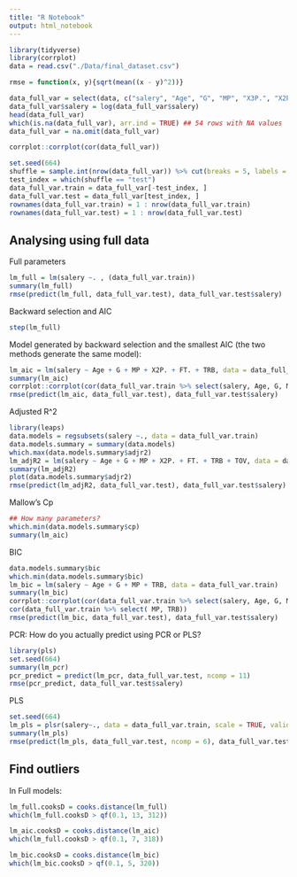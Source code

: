 ```yaml
---
title: "R Notebook"
output: html_notebook
---
```


```r
library(tidyverse)
library(corrplot)
data = read.csv("./Data/final_dataset.csv")
```
```r
rmse = function(x, y){sqrt(mean((x - y)^2))}
```

```r
data_full_var = select(data, c("salery", "Age", "G", "MP", "X3P.", "X2P.", "FT.", "TRB", "AST", "STL", "BLK", "TOV", "PF"))
data_full_var$salery = log(data_full_var$salery)
head(data_full_var) 
which(is.na(data_full_var), arr.ind = TRUE) ## 54 rows with NA values
data_full_var = na.omit(data_full_var)
```

```r
corrplot::corrplot(cor(data_full_var))
```

```r
set.seed(664)
shuffle = sample.int(nrow(data_full_var)) %>% cut(breaks = 5, labels = c("1","2","3","4","test"))
test_index = which(shuffle == "test")
data_full_var.train = data_full_var[-test_index, ]
data_full_var.test = data_full_var[test_index, ]
rownames(data_full_var.train) = 1 : nrow(data_full_var.train)
rownames(data_full_var.test) = 1 : nrow(data_full_var.test)
```

## Analysing using full data
Full parameters
```r
lm_full = lm(salery ~. , (data_full_var.train))
summary(lm_full)
rmse(predict(lm_full, data_full_var.test), data_full_var.test$salery)
```

Backward selection and AIC
```r
step(lm_full)
```
Model generated by backward selection and the smallest AIC (the two methods generate the same model):
```r
lm_aic = lm(salery ~ Age + G + MP + X2P. + FT. + TRB, data = data_full_var.train)
summary(lm_aic)
corrplot::corrplot(cor(data_full_var.train %>% select(salery, Age, G, MP, X2P., FT., TRB)))
rmse(predict(lm_aic, data_full_var.test), data_full_var.test$salery)
```


Adjusted R^2
```r
library(leaps)
data.models = regsubsets(salery ~., data = data_full_var.train)
data.models.summary = summary(data.models)
which.max(data.models.summary$adjr2)
lm_adjR2 = lm(salery ~ Age + G + MP + X2P. + FT. + TRB + TOV, data = data_full_var.train)
summary(lm_adjR2)
plot(data.models.summary$adjr2)
rmse(predict(lm_adjR2, data_full_var.test), data_full_var.test$salery)
```

Mallow's Cp
```r
## How many parameters?
which.min(data.models.summary$cp)
summary(lm_aic)
```
BIC
```r
data.models.summary$bic
which.min(data.models.summary$bic)
lm_bic = lm(salery ~ Age + G + MP + TRB, data = data_full_var.train)
summary(lm_bic)
corrplot::corrplot(cor(data_full_var.train %>% select(salery, Age, G, MP, TRB)))
cor(data_full_var.train %>% select( MP, TRB))
rmse(predict(lm_bic, data_full_var.test), data_full_var.test$salery)
```

PCR:
How do you actually predict using PCR or PLS?
```r
library(pls)
set.seed(664)
summary(lm_pcr)
pcr_predict = predict(lm_pcr, data_full_var.test, ncomp = 11)
rmse(pcr_predict, data_full_var.test$salery)
```
PLS
```r
set.seed(664)
lm_pls = plsr(salery~., data = data_full_var.train, scale = TRUE, validation = "CV")
summary(lm_pls)
rmse(predict(lm_pls, data_full_var.test, ncomp = 6), data_full_var.test$salery)
```

## Find outliers
In Full models:
```r
lm_full.cooksD = cooks.distance(lm_full)
which(lm_full.cooksD > qf(0.1, 13, 312))
```

```r
lm_aic.cooksD = cooks.distance(lm_aic)
which(lm_full.cooksD > qf(0.1, 7, 318))
```

```r
lm_bic.cooksD = cooks.distance(lm_bic)
which(lm_bic.cooksD > qf(0.1, 5, 320))
```